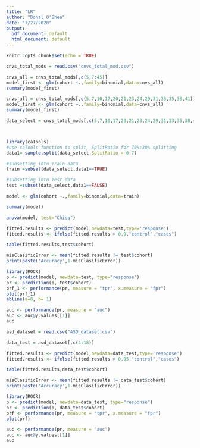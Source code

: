```yaml
---
title: "LR"
author: "Donal O'Shea"
date: "7/27/2020"
output:
  pdf_document: default
  html_document: default
---
```


```r
knitr::opts_chunk$set(echo = TRUE)
```


```r
cnvs_total_mods = read.csv("cnvs_total_mod.csv")
```


```r
cnvs_all = cnvs_total_mods[,c(5,7:45)]
model_first <- glm(cohort ~.,family=binomial,data=cnvs_all)
summary(model_first)
```
```r
cnvs_all = cnvs_total_mods[,c(5,7,10,17,20,21,23,24,29,31,33,35,38,41)]
model_first <- glm(cohort ~.,family=binomial,data=cnvs_all)
summary(model_first)
```

```r
data_select = cnvs_total_mods[,c(5,7,10,17,20,21,23,24,29,31,33,35,38,41)]



library(caTools)
#use caTools function to split, SplitRatio for 70%:30% splitting
data1= sample.split(data_select,SplitRatio = 0.7)

#subsetting into Train data
train =subset(data_select,data1==TRUE)

#subsetting into Test data
test =subset(data_select,data1==FALSE)

model <- glm(cohort ~.,family=binomial,data=train)

summary(model)
```

```r
anova(model, test="Chisq")
```


```r
fitted.results <- predict(model,newdata=test,type='response')
fitted.results <- ifelse(fitted.results > 0.9,"control","cases")

table(fitted.results,test$cohort)

misClasificError <- mean(fitted.results != test$cohort)
print(paste('Accuracy',1-misClasificError))
```

```r
library(ROCR)
p <- predict(model, newdata=test, type="response")
pr <- prediction(p, test$cohort)
prf_1 <- performance(pr, measure = "tpr", x.measure = "fpr")
plot(prf_1)
abline(a=0, b= 1)

auc <- performance(pr, measure = "auc")
auc <- auc@y.values[[1]]
auc
```

```r
asd_dataset = read.csv("ASD_dataset.csv")

```


```r
data_test = asd_dataset[,c(4:18)]
```

```r

fitted.results <- predict(model,newdata=data_test,type='response')
fitted.results <- ifelse(fitted.results > 0.95,"control","cases")

table(fitted.results,data_test$cohort)

misClasificError <- mean(fitted.results != data_test$cohort)
print(paste('Accuracy',1-misClasificError))

```



```r
library(ROCR)
p <- predict(model, newdata=data_test, type="response")
pr <- prediction(p, data_test$cohort)
prf <- performance(pr, measure = "tpr", x.measure = "fpr")
plot(prf)

auc <- performance(pr, measure = "auc")
auc <- auc@y.values[[1]]
auc
```

